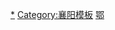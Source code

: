 <div style="position: relative" class="center">
{{Image label begin|image=Administrative Division Xiangyang.png|width={{{1|720}}}|link=}} 
{{Image label|x=765|y=490|scale={{{1|720}}}/1440|text=[[襄城区|<span style="color: black;">'''襄城区'''</span>]]}}
{{Image label|x=710|y=365|scale={{{1|720}}}/1440|text=[[樊城区|<span style="color: black;">'''樊城区'''</span>]]}}
{{Image label|x=870|y=330|scale={{{1|720}}}/1440|text=[[襄州区|<span style="color: black;">'''襄州区'''</span>]]}}
{{Image label|x=590|y=710|scale={{{1|720}}}/1440|text=[[南漳县|<span style="color: black;">'''南漳县'''</span>]]}}
{{Image label|x=420|y=330|scale={{{1|720}}}/1440|text=[[谷城县|<span style="color: black;">'''谷城县'''</span>]]}}
{{Image label|x=240|y=640|scale={{{1|720}}}/1440|text=[[保康县|<span style="color: black;">'''保康县'''</span>]]}}
{{Image label|x=590|y=150|scale={{{1|720}}}/1440|text=[[老河口市|<span style="color: black;">'''老河口市'''</span>]]}}
{{Image label|x=1190|y=410|scale={{{1|720}}}/1440|text=[[枣阳市|<span style="color: black;">'''枣阳市'''</span>]]}}
{{Image label|x=960|y=680|scale={{{1|720}}}/1440|text=[[宜城市|<span style="color: black;">'''宜城市'''</span>]]}}
</div>
<noinclude>

[[Category:襄阳行政区划|*]]
[[Category:襄阳模板]]
[[Category:中华人民共和国地级行政区划图|鄂]]
</noinclude>
